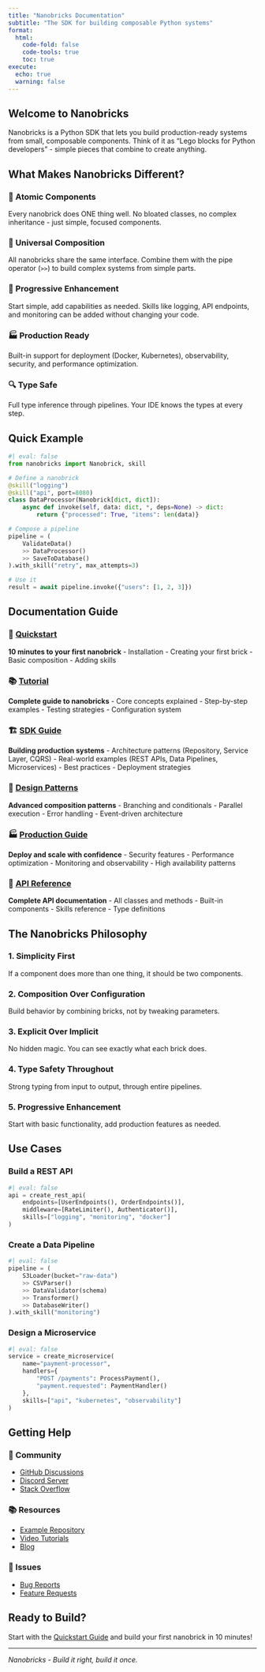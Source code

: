 ```yaml
---
title: "Nanobricks Documentation"
subtitle: "The SDK for building composable Python systems"
format:
  html:
    code-fold: false
    code-tools: true
    toc: true
execute:
  echo: true
  warning: false
---
```


## Welcome to Nanobricks

Nanobricks is a Python SDK that lets you build production-ready systems from small, composable components. Think of it as "Lego blocks for Python developers" - simple pieces that combine to create anything.

## What Makes Nanobricks Different?

### 🧱 Atomic Components
Every nanobrick does ONE thing well. No bloated classes, no complex inheritance - just simple, focused components.

### 🔗 Universal Composition
All nanobricks share the same interface. Combine them with the pipe operator (`>>`) to build complex systems from simple parts.

### 🚀 Progressive Enhancement
Start simple, add capabilities as needed. Skills like logging, API endpoints, and monitoring can be added without changing your code.

### 🏭 Production Ready
Built-in support for deployment (Docker, Kubernetes), observability, security, and performance optimization.

### 🔍 Type Safe
Full type inference through pipelines. Your IDE knows the types at every step.

## Quick Example

```python
#| eval: false
from nanobricks import Nanobrick, skill

# Define a nanobrick
@skill("logging")
@skill("api", port=8080)
class DataProcessor(Nanobrick[dict, dict]):
    async def invoke(self, data: dict, *, deps=None) -> dict:
        return {"processed": True, "items": len(data)}

# Compose a pipeline
pipeline = (
    ValidateData()
    >> DataProcessor()
    >> SaveToDatabase()
).with_skill("retry", max_attempts=3)

# Use it
result = await pipeline.invoke({"users": [1, 2, 3]})
```

## Documentation Guide

### 🚀 [Quickstart](quickstart.html)
**10 minutes to your first nanobrick**
- Installation
- Creating your first brick
- Basic composition
- Adding skills

### 📚 [Tutorial](tutorial.html)
**Complete guide to nanobricks**
- Core concepts explained
- Step-by-step examples
- Testing strategies
- Configuration system

### 🏗️ [SDK Guide](sdk-guide.html)
**Building production systems**
- Architecture patterns (Repository, Service Layer, CQRS)
- Real-world examples (REST APIs, Data Pipelines, Microservices)
- Best practices
- Deployment strategies

### 🎨 [Design Patterns](patterns.html)
**Advanced composition patterns**
- Branching and conditionals
- Parallel execution
- Error handling
- Event-driven architecture

### 🏭 [Production Guide](production.html)
**Deploy and scale with confidence**
- Security features
- Performance optimization
- Monitoring and observability
- High availability patterns

### 📖 [API Reference](api-reference.html)
**Complete API documentation**
- All classes and methods
- Built-in components
- Skills reference
- Type definitions

## The Nanobricks Philosophy

### 1. Simplicity First
If a component does more than one thing, it should be two components.

### 2. Composition Over Configuration
Build behavior by combining bricks, not by tweaking parameters.

### 3. Explicit Over Implicit
No hidden magic. You can see exactly what each brick does.

### 4. Type Safety Throughout
Strong typing from input to output, through entire pipelines.

### 5. Progressive Enhancement
Start with basic functionality, add production features as needed.

## Use Cases

### Build a REST API
```python
#| eval: false
api = create_rest_api(
    endpoints=[UserEndpoints(), OrderEndpoints()],
    middleware=[RateLimiter(), Authenticator()],
    skills=["logging", "monitoring", "docker"]
)
```

### Create a Data Pipeline
```python
#| eval: false
pipeline = (
    S3Loader(bucket="raw-data")
    >> CSVParser()
    >> DataValidator(schema)
    >> Transformer()
    >> DatabaseWriter()
).with_skill("monitoring")
```

### Design a Microservice
```python
#| eval: false
service = create_microservice(
    name="payment-processor",
    handlers={
        "POST /payments": ProcessPayment(),
        "payment.requested": PaymentHandler()
    },
    skills=["api", "kubernetes", "observability"]
)
```

## Getting Help

### 💬 Community
- [GitHub Discussions](https://github.com/nanobricks/nanobricks/discussions)
- [Discord Server](https://discord.gg/nanobricks)
- [Stack Overflow](https://stackoverflow.com/questions/tagged/nanobricks)

### 📚 Resources
- [Example Repository](https://github.com/nanobricks/examples)
- [Video Tutorials](https://youtube.com/nanobricks)
- [Blog](https://blog.nanobricks.io)

### 🐛 Issues
- [Bug Reports](https://github.com/nanobricks/nanobricks/issues)
- [Feature Requests](https://github.com/nanobricks/nanobricks/discussions/categories/ideas)

## Ready to Build?

Start with the [Quickstart Guide](quickstart.html) and build your first nanobrick in 10 minutes!

---

*Nanobricks - Build it right, build it once.*
